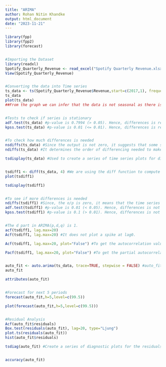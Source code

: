 ```yaml
---
title: "ARIMA"
author: Rohan Nitin Khandke
output: html_document
date: "2023-11-21"
---
```


```r

library(fpp)
library(fpp2)
library(forecast)


#Importing the Dataset
library(readxl)
Spotify_Quarterly_Revenue <- read_excel("Spotify Quarterly Revenue.xlsx")
View(Spotify_Quarterly_Revenue)


#Converting the data into Time series
ts_data <- ts(Spotify_Quarterly_Revenue$Revenue,start=c(2017,1), frequency=4)
ts_data
plot(ts_data) 
##From the graph we can infer that the data is not seasonal as there is no repeating pattern of peaks and valleys from 2017 to 2023. This suggests that the data is being driven by a long-term trend.


#Tests to check if series is stationary
adf.test(ts_data) #p-value is 0.7994 (> 0.05). Hence, differences is required.
kpss.test(ts_data) #p-value is 0.01 (<= 0.01). Hence, differences is required.


#To check how much differences is needed
nsdiffs(ts_data) #Since the output is not zero, it suggests that some seasonal differencing is needed to make the time series stationary. 
ndiffs(ts_data) #It determines the order of differencing needed to make a time series stationary.

tsdisplay(ts_data) #Used to create a series of time series plots for diagnostic purposes. These plots include the time series plot, ACF and PACF.


tsdiff1 <- diff(ts_data, 4) #We are using the diff function to compute the first-order seasonal difference of ts_data with a seasonal period of 4 since it is quarterly data.
plot(tsdiff1)

tsdisplay(tsdiff1)


#To see if more differences is needed
ndiffs(tsdiff1) #Since, the o/p is zero, it means that the time series data we provided is stationary.
adf.test(tsdiff1) #p-value is 0.01 (< 0.05). Hence, differences is not required.
kpss.test(tsdiff1) #p-value is 0.1 (> 0.01). Hence, differences is not required.


#The d part in ARIMA(p,d,q) is 1.
acf(tsdiff1, lag.max=20)
Acf(tsdiff1, lag.max=20) #It does not plot a spike at lag0.

Acf(tsdiff1, lag.max=20, plot="False") #To get the autocorrelation values

Pacf(tsdiff1, lag.max=20, plot="False") #To get the partial autocorrelation values


auto_fit <- auto.arima(ts_data, trace=TRUE, stepwise = FALSE) #auto_fit will contain the best-fitting ARIMA model based on the specified parameters. When trace is set to TRUE, the function provides detailed output during the model fitting process. When stepwise is set to FALSE, it turns off the stepwise selection procedure.
auto_fit

attributes(auto_fit)


#Forecast for next 5 periods
forecast(auto_fit,h=5,level=c(99.5))

plot(forecast(auto_fit,h=5,level=c(99.5)))


#Residual Analysis
Acf(auto_fit$residuals)
Box.test(residuals(auto_fit), lag=20, type="Ljung")
plot.ts(residuals(auto_fit))
hist(auto_fit$residuals)

tsdiag(auto_fit) #Create a series of diagnostic plots for the residuals of a time series model


accuracy(auto_fit)

```
